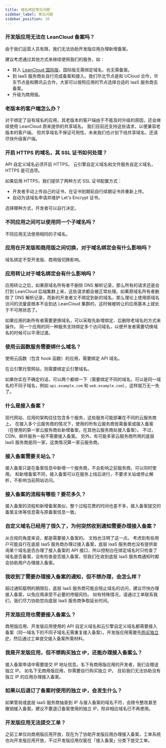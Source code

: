 ```yaml
---
title: 域名绑定常见问题
sidebar_label: 常见问题
sidebar_position: 10
---
```



<Conditional brand="leancloud">

### 开发版应用无法在 LeanCloud 备案吗？

由于我们运营人员有限，我们无法协助开发版应用办理新增备案。

建议考虑通过其他方式来继续使用我们的服务，如：

- 转入 [LeanCloud 国际版](https://leancloud.app)，国际版无需绑定域名，也无需备案。
- 到 IaaS 服务商处自行完成备案和接入。我们华北节点是和 UCloud 合作，华东节点是和腾讯云合作，大家可以按照应用的节点选择合适的 IaaS 服务商去备案。
- 升级为商用版。

### 老版本的客户端怎么办？

对于绑定了自有域名的应用，其老版本的客户端由于不能及时升级的原因，还会继续使用 LeanCloud 原来提供的共享域名。
我们目前还支持这些请求，以便兼容老版本的客户端。
但共享域名不保证可用性，未来我们也计划下线共享域名，还请尽快升级客户端。

</Conditional>

### 开启 HTTPS 的域名，其 SSL 证书如何处理？

API 自定义域名必须开启 HTTPS。
云引擎自定义域名和文件服务自定义域名，HTTPS 是可选项。

如果启用 HTTPS，我们提供了两种方式 SSL 证书配置方式：

- 开发者手动上传自己的证书，在证书到期前自行续期证书并重新上传。
- 自动为该域名申请并维护 Let's Encrypt 证书。

选择哪种方式，开发者可以自行决定。

### 不同应用之间可以使用同一个子域名吗？

不同应用无法使用相同的子域名。

<Conditional brand="leancloud">

### 应用在开发版和商用版之间切换，对于域名绑定会有什么影响吗？

域名绑定不受开发版、商用版切换影响。

</Conditional>

### 应用转让对于域名绑定会有什么影响吗？

应用转让之后，如果原域名所有者不删除 DNS 解析记录，那么所有的请求还是会打到 LeanCloud 后端集群上来，这些请求都会被正常处理。如果原域名所有者删除了 DNS 解析记录，而新的开发者又不绑定到新的域名，那么理论上使用原域名访问的流量是根本不会到达 LeanCloud 集群的，这时候被转让的应用基本上就处于不可用状态了。

如果应用的新所有者需要更换域名，可以采取先新增绑定、后删除老域名的方式来操作。
同一个应用的同一种服务支持绑定多个访问域名，以便开发者需要切换域名的时候可以平滑过渡。

### 使用云函数服务需要绑什么域名？

使用云函数（包含 hook 函数）的应用，需要绑定 API 域名。

在云引擎托管网站，则需要绑定云引擎域名。

如果你实在不确定的话，可以两个都绑一下（需要绑定不同的域名，可以是同一域名的不同子域名，例如 `api.example.com` 和 `web.example.com`），这样就万无一失了。

### 什么是接入备案？

现代网站、应用的架构往往包含多个服务，这些服务可能部署在不同的云服务商上。
在接入多个云服务商的情况下，使用的所有云服务商皆需备案或接入备案（在使用的第一家云服务商处新增备案，在其他云服务商处接入备案）。
不过，CDN、邮件服务一般不需要接入备案。
另外，有可能多家云服务商所用的底层 IaaS 服务商是同一家，这类情况算一家云服务商。

### 接入备案需要关站么？

接入备案只是在备案信息中新增一个服务商，不会影响之前服务商，可以同时使用。
和新增备案不同，接入备案可以在服务上线后进行，不要求关站或停止解析，不影响当前网站访问。

### 接入备案的流程有哪些？要花多久？

接入备案的流程和新增备案类似，整个过程花费的时间也差不多，接入备案提交的备案主体等信息需与原备案信息一致。

### 自定义域名已经用了很久了，为何突然收到通知需要办理接入备案？

从合规的角度来说，都是需要接入备案的。
文档也注明了这一点。
考虑到有些用户可能自行在底层 IaaS 服务商办理过接入备案，底层 IaaS 服务商也没有提供查询某个域名是否办理了接入备案的 API 接口，所以控制台在绑定域名时只检查了域名是否备案，没有检查是否接入备案，但我们在收到底层 IaaS 服务商通知时都会协助用户办理接入备案。

### 我收到了需要办理接入备案的通知，但不想办理，会怎么样？

超过通知载明的期限后，底层 IaaS 服务商可能会阻止域名的访问，建议尽快办理接入备案，以免应用承受不必要的停服风险。
如有特殊情况，请通过工单联系我们，我们尽力协助您向底层 IaaS 服务商争取延长时间。

<Conditional brand="leancloud">

### 开发版应用也需要接入备案么？

商用版应用、开发版应用使用的 API 自定义域名和云引擎自定义域名都需要接入备案（同一域名下的不同子域名无需重复接入备案）。开发版应用需要先<a href="custom-api-domain-guide.html#独立-ip">购买独立 IP</a>，然后通过工单提交接入备案所需材料。

### 我是开发版应用，但不想购买独立 IP，还能办理接入备案么？

接入备案申请中需要提交 IP 地址信息。名下有商用版应用的开发者，我们会赠送独立 IP。
如名下无商用版应用，你需要自行购买独立 IP。
目前我们无法协助没有独立 IP 的应用办理接入备案。

### 如果以后退订了备案时使用的独立 IP，会发生什么？

如果管局或底层 IaaS 服务商抽查到 IP 与接入备案的域名不符，会限令整改甚至撤销接入备案。建议不要退订备案使用的独立 IP，除非相应域名已不再使用。
### 开发版应用无法提交工单？

之前工单仅向商用版应用开放，现在为了协助开发版应用办理接入备案，工单系统也向开发版应用开放，不过开发版应用仅能在「接入备案」分类下提交工单。

</Conditional>